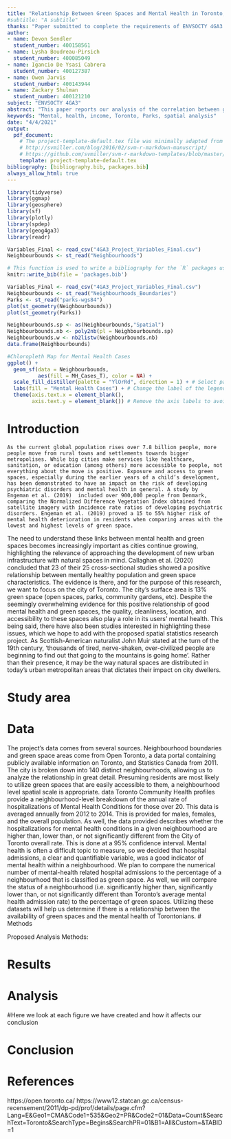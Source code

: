 ```yaml
---
title: "Relationship Between Green Spaces and Mental Health in Toronto, ON"
#subtitle: "A subtitle"
thanks: "Paper submitted to complete the requirements of ENVSOCTY 4GA3 Applied Spatial Statistics"
author:
- name: Devon Sendler
  student_number: 400158561
- name: Lysha Boudreau-Pirsich
  student_number: 400085049
- name: Igancio De Ysasi Cabrera
  student_number: 400127387
- name: Owen Jarvis
  student_number: 400143944
- name: Zackary Shulman
  student_number: 400121210
subject: "ENVSOCTY 4GA3"
abstract: "This paper reports our analysis of the correlation between green space and mental health within Toronto, ON, and its relationship between income and age. Data was collected from the Open Ontario, statistics Canada, and Toronto Community Health."
keywords: "Mental, health, income, Toronto, Parks, spatial analysis"
date: "4/4/2021"
output:
  pdf_document:
    # The project-template-default.tex file was minimally adapted from Steven V. Miller's template for academic manuscripts. See:
    # http://svmiller.com/blog/2016/02/svm-r-markdown-manuscript/
    # https://github.com/svmiller/svm-r-markdown-templates/blob/master/svm-latex-ms.tex
    template: project-template-default.tex
bibliography: [bibliography.bib, packages.bib]
always_allow_html: true
---
```


<!--Chunks of code can have names; the chunk option "include" controls whether the chunk and its output are printed in the final document-->
```r
library(tidyverse)
library(ggmap)
library(geosphere)
library(sf)
library(plotly)
library(spdep)
library(geog4ga3)
library(readr)
```
```r
Variables_Final <- read_csv("4GA3_Project_Variables_Final.csv")
Neighbourbounds <- st_read("Neighbourhoods")
```



```r
# This function is used to write a bibliography for the `R` packages used in the paper
knitr::write_bib(file = 'packages.bib')
```

```r
Variables_Final <- read_csv("4GA3_Project_Variables_Final.csv")
Neighbourbounds <- st_read("Neighbourhoods_Boundaries")
Parks <- st_read("parks-wgs84")
plot(st_geometry(Neighbourbounds))
plot(st_geometry(Parks))

Neighbourbounds.sp <- as(Neighbourbounds,"Spatial")
Neighbourbounds.nb <- poly2nb(pl = Neighbourbounds.sp)
Neighbourbounds.w <- nb2listw(Neighbourbounds.nb)
data.frame(Neighbourbounds)
```


```r
#Chloropleth Map for Mental Health Cases
ggplot() + 
  geom_sf(data = Neighbourbounds, 
          aes(fill = MH_Cases_T), color = NA) + 
  scale_fill_distiller(palette = "YlOrRd", direction = 1) + # Select palette for colors 
  labs(fill = "Mental Health Cases") + # Change the label of the legend
  theme(axis.text.x = element_blank(), 
        axis.text.y = element_blank()) # Remove the axis labels to avoid cluttering the plots

```

<!--This create a page break, i.e., starts a new page-->
<!--\newpage-->

<!-- 
To cite references in your bibliography.bib file, use [@item] if you want it to be cited in brackets, or @item if you want it to be cited as Name (year). If you want to cite various items in brackets, separate them with semicolons [@item1; @item2]
-->

<!--Use "#" for section headers-->
# Introduction
	As the current global population rises over 7.8 billion people, more people move from rural towns and settlements towards bigger metropolises. While big cities make services like healthcare, sanitation, or education (among others) more accessible to people, not everything about the move is positive. Exposure and access to green spaces, especially during the earlier years of a child’s development, has been demonstrated to have an impact on the risk of developing psychiatric disorders and mental health in general. A study by  Engeman et al. (2019)  included over 900,000 people from Denmark, comparing the Normalized Difference Vegetation Index obtained from satellite imagery with incidence rate ratios of developing psychiatric disorders. Engeman et al. (2019) proved a 15 to 55% higher risk of mental health deterioration in residents when comparing areas with the lowest and highest levels of green space.
The need to understand these links between mental health and green spaces becomes increasingly important as cities continue growing, highlighting the relevance of approaching the development of new urban infrastructure with natural spaces in mind. Callaghan et al. (2020) concluded that 23 of their 25 cross-sectional studies showed a positive relationship between mentally healthy population and green space characteristics. The evidence is there, and for the purpose of this research, we want to focus on the city of Toronto. The city’s surface area is 13% green space (open spaces, parks, community gardens, etc). Despite the seemingly overwhelming evidence for this positive relationship of good mental health and green spaces, the quality, cleanliness, location, and accessibility to these spaces also play a role in its users’ mental health. This being said, there have also been studies interested in highlighting these issues, which we hope to add with the proposed spatial statistics research project. 
As Scottish-American naturalist John Muir stated at the turn of the 19th century, ‘thousands of tired, nerve-shaken, over-civilized people are beginning to find out that going to the mountains is going home’. Rather than their presence, it may be the way natural spaces are distributed in today’s urban metropolitan areas that dictates their impact on city dwellers. 

# Study area



<!--Chunk option eval controls whether a chunk is evaluated when the document is executed; set to false to avoid running. It can still be manually run-->


<!--Chunk option echo controls whether the code is displayed in the output. The results of the chunk are displayed.
Chunk option fig.cap is used to give the figure a caption; we can add a label that we can refer to in the text as \ref{fig:counties-ky}, and then the figures will be automatically numbered.-->

# Data

The project’s data comes from several sources. Neighbourhood boundaries and green space areas come from Open Toronto, a data portal containing publicly available information on Toronto, and Statistics Canada from 2011. The city is broken down into 140 distinct neighbourhoods, allowing us to analyze the relationship in great detail. Presuming residents are most likely to utilize green spaces that are easily accessible to them,  a neighbourhood level spatial scale is appropriate. data Toronto Community Health profiles provide a neighbourhood-level breakdown of the annual rate of hospitalizations of Mental Health Conditions for those over 20. This data is averaged annually from 2012 to 2014. This is provided for males, females, and the overall population. As well, the data provided describes whether the hospitalizations for mental health conditions in a given neighbourhood are higher than, lower than, or not significantly different from the City of Toronto overall rate. This is done at a 95% confidence interval. Mental health is often a difficult topic to measure, so we decided that hospital admissions, a clear and quantifiable variable, was a good indicator of mental health within a neighbourhood. We plan to compare the numerical number of mental-health related hospital admissions to the percentage of a neighbourhood that is classified as green space. As well, we will compare the status of a neighbourhood (i.e. significantly higher than, significantly lower than, or not significantly different than Toronto’s average mental health admission rate) to the percentage of green spaces. Utilizing these datasets will help us determine if there is a relationship between the availability of green spaces and the mental health of Torontonians. 
# Methods

Proposed Analysis Methods:



# Results


<!--We can include inline calculations in the text by using r code as shown in the paragraph below-->


# Analysis

#Here we look at each figure we have created and how it affects our conclusion

# Conclusion

# References
https://open.toronto.ca/
https://www12.statcan.gc.ca/census-recensement/2011/dp-pd/prof/details/page.cfm?Lang=E&Geo1=CMA&Code1=535&Geo2=PR&Code2=01&Data=Count&SearchText=Toronto&SearchType=Begins&SearchPR=01&B1=All&Custom=&TABID=1



